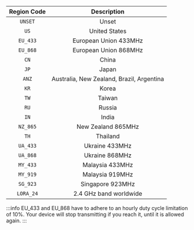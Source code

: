 | Region Code |                    Description            |
|:-----------:|:-----------------------------------------:|
|   `UNSET`   |                       Unset               |
|    `US`     |                   United States           |
|  `EU_433`   |               European Union 433MHz       |
|  `EU_868`   |               European Union 868MHz       |
|    `CN`     |                       China               |
|    `JP`     |                       Japan               |
|    `ANZ`    | Australia, New Zealand, Brazil, Argentina |
|    `KR`     |                       Korea               |
|    `TW`     |                      Taiwan               |
|    `RU`     |                      Russia               |
|    `IN`     |                       India               |
|  `NZ_865`   |                New Zealand 865MHz         |
|    `TH`     |                     Thailand              |
|  `UA_433`   |                  Ukraine 433MHz           |
|  `UA_868`   |                  Ukraine 868MHz           |
|  `MY_433`   |                  Malaysia 433MHz          |
|  `MY_919`   |                  Malaysia 919MHz          |
|  `SG_923`   |                 Singapore 923MHz          |
|  `LORA_24`  |                2.4 GHz band worldwide     |


:::info
EU_433 and EU_868 have to adhere to an hourly duty cycle limitation of 10%. Your device will stop transmitting if you reach it, until it is allowed again.
:::
